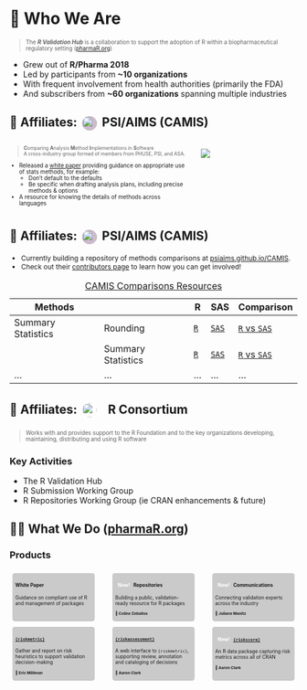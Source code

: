 # 👋 Who We Are {transition="none-in slide-out"}

```{=html}
<style>
.panel {
  font-size: 0.6em;
  background: rgba(0.75, 0.75, 0.75, 0.2);
  padding: 1%;
  margin: 1%;
  border-radius: 0.5em;
  border-bottom: solid 0.2em rgba(1, 1, 1, 0.1);
}

.center {
  --r-heading-margin: auto;
  width: fit-content;
}

.person {
  font-weight: bold;
  font-size: 0.8em;
  margin: 1em 0 0.5em 0;
}

.person p {
  display: inline;
}

.person:before {
  display: inline;
  content: "👤 ";
}

.badge-pill {
  font-weight: bold;
  background: var(--r-link-color);
  color: white;
  border-radius: 1em;
  padding: 0 0.5em;
}
</style>
```

::: { style="font-size: 0.7em;" }
> The ***R Validation Hub*** is a collaboration to support the adoption of R
> within a biopharmaceutical regulatory setting ([pharmaR.org](https://www.pharmaR.org))
:::

* Grew out of **R/Pharma 2018**
* Led by participants from **~10 organizations**
* With frequent involvement from health authorities (primarily the FDA)
* And subscribers from **~60 organizations** spanning multiple industries

## 🤝 Affiliates: ![](assets/camis.png){height="1.2em" width="1.2em" style="margin: 0 0.2em; border-radius: 50%; object-fit: cover; background: #CBC; vertical-align: middle;"} PSI/AIMS (CAMIS) {transition="slide-in slide-out"}

::::: {.columns}
:::: {.column width="65%"}
::: { style="font-size: 0.6em;" }
> **C**omparing **A**nalysis **M**ethod **I**mplementations in **S**oftware  
> A cross-industry group formed of members from PHUSE, PSI, and ASA.
:::

::: { style="font-size: 0.7em;" }
- Released a [white paper](https://phuse.s3.eu-central-1.amazonaws.com/Deliverables/Data+Visualisation+%26+Open+Source+Technology/WP077.pdf) providing guidance on appropriate use of stats methods, for example:
  * Don't default to the defaults
  * Be specific when drafting analysis plans, including precise methods & options
- A resource for knowing the details of methods across languages
:::
::::

:::: {.column width="35%"}
![](assets/CAMIS-white-paper.png)
::::
:::::


## 🤝 Affiliates: ![](assets/camis.png){height="1.2em" width="1.2em" style="margin: 0 0.2em; border-radius: 50%; object-fit: cover; background: #CBC; vertical-align: middle;"} PSI/AIMS (CAMIS) {transition="slide-in slide-out"}

::: {style="font-size: 0.85em"}  
- Currently building a repository of methods comparisons at 
  [psiaims.github.io/CAMIS](https://psiaims.github.io/CAMIS/).
- Check out their 
  [contributors page](https://psiaims.github.io/CAMIS/contribution.html) to 
  learn how you can get involved!

| Methods            |                    | R   | SAS | Comparison |
| ------------------ | ------------------ | --- | --- | -----------|
| Summary Statistics | Rounding           | [`R`](https://psiaims.github.io/CAMIS/R/rounding.html) | [`SAS`](https://psiaims.github.io/CAMIS/SAS/rounding.html) | [`R` vs `SAS`](https://psiaims.github.io/CAMIS/Comp/r-sas_rounding.html) |
|                    | Summary Statistics | [`R`](https://psiaims.github.io/CAMIS/R/summary-stats.html) | [`SAS`](https://psiaims.github.io/CAMIS/SAS/summary-stats.html) | [`R` vs `SAS`](https://psiaims.github.io/CAMIS/Comp/r-sas-summary-stats.html) |
| ... | ... | ... | ... | ... |

: [CAMIS Comparisons Resources](https://psiaims.github.io/CAMIS/)

:::


## 🤝 Affiliates: ![](assets/r-consortium.png){height="1.2em" style="padding: 0.2em; margin: 0 0.5em 0 0; border-radius: 0.8em; background: #FFF; vertical-align: middle;"} [R Consortium]{.hidden} {transition="slide-in slide-out"}

::: {style="font-size: 0.7em"}
> Works with and provides support to the R Foundation and to the key
> organizations developing, maintaining, distributing and using R software
:::

### Key Activities

* The R Validation Hub
* R Submission Working Group
* R Repositories Working Group (ie CRAN enhancements & future)

## 👷‍♂️ What We Do ([pharmaR.org](https://www.pharmaR.org)) {transition="slide-in slide-out"}

### Products {.center}

::::: {.columns}
:::: {.column width="29%" .panel}
#### White Paper
Guidance on compliant use of R and management of packages
::::

:::: {.column width="29%" .panel}
#### [New!]{.badge-pill} Repositories

Building a public, validation-ready resource for R packages  

::: {.person}
Coline Zeballos
:::
::::

:::: {.column width="29%" .panel}
#### [New!]{.badge-pill} Communications

Connecting validation experts across the industry

::: {.person}
Juliane Manitz
:::
::::
:::::

::::: {.columns}
:::: {.column width="29%" .panel}
#### [`{riskmetric}`](https://github.com/pharmaR/riskmetric)

Gather and report on risk heuristics to support validation decision-making

::: {.person}
Eric Milliman
:::
::::

:::: {.column width="29%" .panel}
#### [`{riskassessment}`](https://github.com/pharmaR/riskassessment)

A web interface to `{riskmetric}`, supporting review,
annotation and cataloging of decisions

::: {.person}
Aaron Clark
:::
::::

:::: {.column width="29%" .panel}
#### [New!]{.badge-pill} [`{riskscore}`](https://github.com/pharmaR/riskscore)

An R data package capturing risk metrics across all of CRAN

::: {.person}
Aaron Clark
:::
::::
:::::
